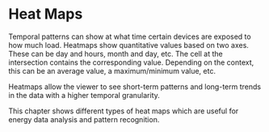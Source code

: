# Heat Maps
Temporal patterns can show at what time certain devices are exposed to how much load. Heatmaps show quantitative values based on two axes. These can be day and hours, month and day, etc. The cell at the intersection contains the corresponding value. Depending on the context, this can be an average value, a maximum/minimum value, etc.

Heatmaps allow the viewer to see short-term patterns and long-term trends in the data with a higher temporal granularity.

This chapter shows different types of heat maps which are useful for energy data analysis and pattern recognition.
